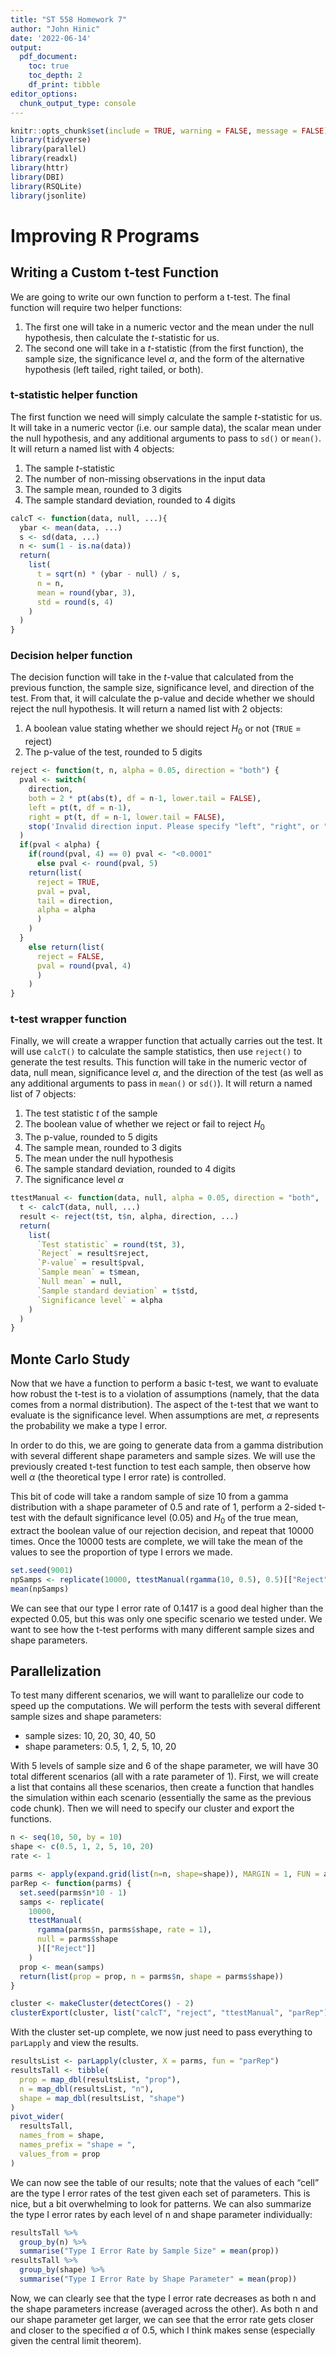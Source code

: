 ```yaml
---
title: "ST 558 Homework 7"
author: "John Hinic"
date: '2022-06-14'
output:
  pdf_document:
    toc: true
    toc_depth: 2
    df_print: tibble
editor_options: 
  chunk_output_type: console
---
```


```r
knitr::opts_chunk$set(include = TRUE, warning = FALSE, message = FALSE)
library(tidyverse)
library(parallel)
library(readxl)
library(httr)
library(DBI)
library(RSQLite)
library(jsonlite)
```

# Improving R Programs

## Writing a Custom t-test Function

We are going to write our own function to perform a t-test. The final function will require two helper functions:

1. The first one will take in a numeric vector and the mean under the null hypothesis, then calculate the $t$-statistic for us.
2. The second one will take in a $t$-statistic (from the first function), the sample size, the significance level $\alpha$, and the form of the alternative hypothesis (left tailed, right tailed, or both).

### t-statistic helper function

The first function we need will simply calculate the sample $t$-statistic for us. It will take in a numeric vector (i.e. our sample data), the scalar mean under the null hypothesis, and any additional arguments to pass to `sd()` or `mean()`. It will return a named list with 4 objects:

1. The sample $t$-statistic
2. The number of non-missing observations in the input data
3. The sample mean, rounded to 3 digits
4. The sample standard deviation, rounded to 4 digits

```r
calcT <- function(data, null, ...){
  ybar <- mean(data, ...)
  s <- sd(data, ...)
  n <- sum(1 - is.na(data))
  return(
    list(
      t = sqrt(n) * (ybar - null) / s,
      n = n,
      mean = round(ybar, 3),
      std = round(s, 4)
    )
  )
}
```

### Decision helper function

The decision function will take in the $t$-value that calculated from the previous function, the sample size, significance level, and direction of the test. From that, it will calculate the p-value and decide whether we should reject the null hypothesis. It will return a named list with 2 objects:

1. A boolean value stating whether we should reject $H_0$ or not (`TRUE` = reject)
2. The p-value of the test, rounded to 5 digits

```r
reject <- function(t, n, alpha = 0.05, direction = "both") {
  pval <- switch(
    direction,
    both = 2 * pt(abs(t), df = n-1, lower.tail = FALSE),
    left = pt(t, df = n-1),
    right = pt(t, df = n-1, lower.tail = FALSE),
    stop('Invalid direction input. Please specify "left", "right", or "both"')
  )
  if(pval < alpha) {
    if(round(pval, 4) == 0) pval <- "<0.0001"
      else pval <- round(pval, 5)
    return(list(
      reject = TRUE,
      pval = pval,
      tail = direction,
      alpha = alpha
      )
    )
  }
    else return(list(
      reject = FALSE,
      pval = round(pval, 4)
      )
    )
}
```

### t-test wrapper function

Finally, we will create a wrapper function that actually carries out the test. It will use `calcT()` to calculate the sample statistics, then use `reject()` to generate the test results. This function will take in the numeric vector of data, null mean, significance level $\alpha$, and the direction of the test (as well as any additional arguments to pass in `mean()` or `sd()`). It will return a named list of 7 objects:

1. The test statistic $t$ of the sample
2. The boolean value of whether we reject or fail to reject $H_0$
3. The p-value, rounded to 5 digits
4. The sample mean, rounded to 3 digits
5. The mean under the null hypothesis
6. The sample standard deviation, rounded to 4 digits
7. The significance level $\alpha$

```r
ttestManual <- function(data, null, alpha = 0.05, direction = "both", ...) {
  t <- calcT(data, null, ...)
  result <- reject(t$t, t$n, alpha, direction, ...)
  return(
    list(
      `Test statistic` = round(t$t, 3),
      `Reject` = result$reject,
      `P-value` = result$pval,
      `Sample mean` = t$mean,
      `Null mean` = null,
      `Sample standard deviation` = t$std,
      `Significance level` = alpha
    )
  )
}
```

## Monte Carlo Study

Now that we have a function to perform a basic t-test, we want to evaluate how robust the t-test is to a violation of assumptions (namely, that the data comes from a normal distribution). The aspect of the t-test that we want to evaluate is the significance level. When assumptions are met, $\alpha$ represents the probability we make a type I error.

In order to do this, we are going to generate data from a gamma distribution with several different shape parameters and sample sizes. We will use the previously created t-test function to test each sample, then observe how well $\alpha$ (the theoretical type I error rate) is controlled.

This bit of code will take a random sample of size 10 from a gamma distribution with a shape parameter of 0.5 and rate of 1, perform a 2-sided t-test with the default significance level (0.05) and $H_0$ of the true mean, extract the boolean value of our rejection decision, and repeat that 10000 times. Once the 10000 tests are complete, we will take the mean of the values to see the proportion of type I errors we made.

```r
set.seed(9001)
npSamps <- replicate(10000, ttestManual(rgamma(10, 0.5), 0.5)[["Reject"]])
mean(npSamps)
```

We can see that our type I error rate of 0.1417 is a good deal higher than the expected 0.05, but this was only one specific scenario we tested under. We want to see how the t-test performs with many different sample sizes and shape parameters.

## Parallelization

To test many different scenarios, we will want to parallelize our code to speed up the computations. We will perform the tests with several different sample sizes and shape parameters:

- sample sizes: 10, 20, 30, 40, 50
- shape parameters: 0.5, 1, 2, 5, 10, 20

With 5 levels of sample size and 6 of the shape parameter, we will have 30 total different scenarios (all with a rate parameter of 1). First, we will create a list that contains all these scenarios, then create a function that handles the simulation within each scenario (essentially the same as the previous code chunk). Then we will need to specify our cluster and export the functions.

```r
n <- seq(10, 50, by = 10)
shape <- c(0.5, 1, 2, 5, 10, 20)
rate <- 1

parms <- apply(expand.grid(list(n=n, shape=shape)), MARGIN = 1, FUN = as.list)
parRep <- function(parms) {
  set.seed(parms$n*10 - 1)
  samps <- replicate(
    10000, 
    ttestManual(
      rgamma(parms$n, parms$shape, rate = 1), 
      null = parms$shape
      )[["Reject"]]
    )
  prop <- mean(samps)
  return(list(prop = prop, n = parms$n, shape = parms$shape))
}

cluster <- makeCluster(detectCores() - 2)
clusterExport(cluster, list("calcT", "reject", "ttestManual", "parRep"))
```

With the cluster set-up complete, we now just need to pass everything to `parLapply` and view the results.

```r
resultsList <- parLapply(cluster, X = parms, fun = "parRep")
resultsTall <- tibble(
  prop = map_dbl(resultsList, "prop"),
  n = map_dbl(resultsList, "n"),
  shape = map_dbl(resultsList, "shape")
)
pivot_wider(
  resultsTall, 
  names_from = shape, 
  names_prefix = "shape = ", 
  values_from = prop
)
```

We can now see the table of our results; note that the values of each "cell" are the type I error rates of the test given each set of parameters. This is nice, but a bit overwhelming to look for patterns. We can also summarize the type I error rates by each level of n and shape parameter individually:

```r
resultsTall %>%
  group_by(n) %>%
  summarise("Type I Error Rate by Sample Size" = mean(prop))
resultsTall %>%
  group_by(shape) %>%
  summarise("Type I Error Rate by Shape Parameter" = mean(prop))
```

Now, we can clearly see that the type I error rate decreases as both n and the shape parameters increase (averaged across the other). As both n and our shape parameter get larger, we can see that the error rate gets closer and closer to the specified $\alpha$ of 0.5, which I think makes sense (especially given the central limit theorem).